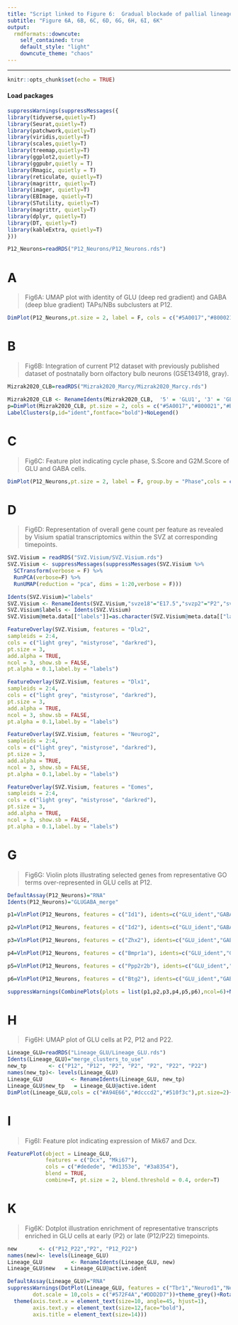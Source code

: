 ---
title: "Script linked to Figure 6:  Gradual blockade of pallial lineage neuronal differentiation within the postnatal dorsal SVZ."
subtitle: "Figure 6A, 6B, 6C, 6D, 6G, 6H, 6I, 6K"
output:
  rmdformats::downcute:
    self_contained: true
    default_style: "light"
    downcute_theme: "chaos"
---
***

```{r setup, include=FALSE}
knitr::opts_chunk$set(echo = TRUE)
```

#### Load packages

```{r}
suppressWarnings(suppressMessages({
library(tidyverse,quietly=T)
library(Seurat,quietly=T)
library(patchwork,quietly=T)
library(viridis,quietly=T)
library(scales,quietly=T)
library(treemap,quietly=T)
library(ggplot2,quietly=T)
library(ggpubr,quietly = T)
library(Rmagic, quietly = T)
library(reticulate, quietly=T)
library(magrittr, quietly=T)
library(imager, quietly=T)
library(EBImage, quietly=T)
library(STutility, quietly=T)
library(magrittr, quietly=T)
library(dplyr, quietly=T)
library(DT, quietly=T)
library(kableExtra, quietly=T)
}))
```

```{r}
P12_Neurons=readRDS("P12_Neurons/P12_Neurons.rds")
```

# A

>Fig6A: UMAP plot with identity of GLU (deep red gradient) and GABA (deep blue gradient) TAPs/NBs subclusters at P12.

```{r,fig.width=4,fig.height=3,fig.align="center"}
DimPlot(P12_Neurons,pt.size = 2, label = F, cols = c("#5A0017","#800021","#B76E78","#e4c1c6","#001277","#0c409f","#3074c7","#70a1dc"))
```

# B

>Fig6B: Integration of current P12 dataset with previously published dataset of postnatally born olfactory bulb neurons (GSE134918, gray).

```{r,fig.height=5,fig.width=6,fig.align="center"}

Mizrak2020_CLB=readRDS("Mizrak2020_Marcy/Mizrak2020_Marcy.rds")

Mizrak2020_CLB <- RenameIdents(Mizrak2020_CLB,  '5' = 'GLU1', '3' = 'GLU2', '7' = 'GLU3','4' = 'GABA1','0' = 'GABA2','2' = 'GABA3','1' = 'GABA4' )
p=DimPlot(Mizrak2020_CLB, pt.size = 2, cols = c("#5A0017","#800021","#B76E78","#001277","#0c409f","#3074c7","#70a1dc","#e4c1c6","#dedede","#dedede","#dedede","#dedede","#dedede"),label=F)
LabelClusters(p,id="ident",fontface="bold")+NoLegend()
```

# C

>Fig6C: Feature plot indicating cycle phase, S.Score and G2M.Score of GLU and GABA cells.

```{r,fig.width=4,fig.height=3,fig.align="center"}
DimPlot(P12_Neurons,pt.size = 2, label = F, group.by = "Phase",cols = c("#dad6cd","#a3b28a","#588157"))
```

# D

> Fig6D: Representation of overall gene count per feature as revealed by Visium spatial transcriptomics within the SVZ at corresponding timepoints.

```{r, fig.width=10, fig.height=3,fig.align="center"}

SVZ.Visium = readRDS("SVZ.Visium/SVZ.Visium.rds")
SVZ.Visium <- suppressMessages(suppressMessages(SVZ.Visium %>% 
  SCTransform(verbose = F) %>%
  RunPCA(verbose=F) %>%
  RunUMAP(reduction = "pca", dims = 1:20,verbose = F)))

Idents(SVZ.Visium)="labels"
SVZ.Visium <- RenameIdents(SVZ.Visium,"svze18"="E17.5","svzp2"="P2","svzp12"="P12","svzp22"="P22")
SVZ.Visium$labels <- Idents(SVZ.Visium)
SVZ.Visium@meta.data[["labels"]]=as.character(SVZ.Visium@meta.data[["labels"]])

FeatureOverlay(SVZ.Visium, features = "Dlx2",
sampleids = 2:4,
cols = c("light grey", "mistyrose", "darkred"),
pt.size = 3,
add.alpha = TRUE,
ncol = 3, show.sb = FALSE,
pt.alpha = 0.1,label.by = "labels")

FeatureOverlay(SVZ.Visium, features = "Dlx1",
sampleids = 2:4,
cols = c("light grey", "mistyrose", "darkred"),
pt.size = 3,
add.alpha = TRUE,
ncol = 3, show.sb = FALSE,
pt.alpha = 0.1,label.by = "labels")

FeatureOverlay(SVZ.Visium, features = "Neurog2",
sampleids = 2:4,
cols = c("light grey", "mistyrose", "darkred"),
pt.size = 3,
add.alpha = TRUE,
ncol = 3, show.sb = FALSE,
pt.alpha = 0.1,label.by = "labels")

FeatureOverlay(SVZ.Visium, features = "Eomes",
sampleids = 2:4,
cols = c("light grey", "mistyrose", "darkred"),
pt.size = 3,
add.alpha = TRUE,
ncol = 3, show.sb = FALSE,
pt.alpha = 0.1,label.by = "labels")

```

# G

>Fig6G: Violin plots illustrating selected genes from representative GO terms over-represented in GLU cells at P12.

```{r,fig.width=15,fig.height=4,fig.align="center"}
DefaultAssay(P12_Neurons)="RNA"
Idents(P12_Neurons)="GLUGABA_merge"

p1=VlnPlot(P12_Neurons, features = c("Id1"), idents=c("GLU_ident","GABA_ident"), cols=c("#133ea2","#b55b71"))+stat_compare_means(label = "p.signif", label.x = 1.5, ncol(1))+NoLegend()

p2=VlnPlot(P12_Neurons, features = c("Id2"), idents=c("GLU_ident","GABA_ident"), cols=c("#133ea2","#b55b71"))+stat_compare_means(label = "p.signif", label.x = 1.5, ncol(1))+NoLegend()

p3=VlnPlot(P12_Neurons, features = c("Zhx2"), idents=c("GLU_ident","GABA_ident"), cols=c("#133ea2","#b55b71"))+stat_compare_means(label = "p.signif", label.x = 1.5, ncol(1))+NoLegend()

p4=VlnPlot(P12_Neurons, features = c("Bmpr1a"), idents=c("GLU_ident","GABA_ident"), cols=c("#133ea2","#b55b71"))+stat_compare_means(label = "p.signif", label.x = 1.5, ncol(1))+NoLegend()

p5=VlnPlot(P12_Neurons, features = c("Ppp2r2b"), idents=c("GLU_ident","GABA_ident"), cols=c("#133ea2","#b55b71"))+stat_compare_means(label = "p.signif", label.x = 1.5, ncol(1))+NoLegend()

p6=VlnPlot(P12_Neurons, features = c("Btg2"), idents=c("GLU_ident","GABA_ident"), cols=c("#133ea2","#b55b71"))+stat_compare_means(label = "p.signif", label.x = 1.5, ncol(1))+NoLegend()

suppressWarnings(CombinePlots(plots = list(p1,p2,p3,p4,p5,p6),ncol=6)+NoLegend())
```

# H

>Fig6H: UMAP plot of GLU cells at P2, P12 and P22.

```{r,fig.width=5, fig.height=4,fig.align="center"}

Lineage_GLU=readRDS("Lineage_GLU/Lineage_GLU.rds")
Idents(Lineage_GLU)="merge_clusters_to_use"
new_tp       <- c("P12", "P12", "P2", "P2", "P2", "P22", "P22")
names(new_tp)<- levels(Lineage_GLU)
Lineage_GLU         <- RenameIdents(Lineage_GLU, new_tp)
Lineage_GLU$new_tp   = Lineage_GLU@active.ident
DimPlot(Lineage_GLU,cols = c("#A94E66","#dcccd2","#510f3c"),pt.size=2)+NoLegend()

```

# I

>Fig6I: Feature plot indicating expression of Mik67 and Dcx.

```{r, fig.width=18, fig.height=4,fig.align="center"}

FeaturePlot(object = Lineage_GLU,
            features = c("Dcx", "Mki67"),
            cols = c("#dedede", "#d1353e", "#3a8354"),
            blend = TRUE,
            combine=T, pt.size = 2, blend.threshold = 0.4, order=T)

```

# K

>Fig6K: Dotplot illustration enrichment of representative transcripts enriched in GLU cells at early (P2) or late (P12/P22) timepoints.

```{r, fig.width=7, fig.height=3.5,fig.align="center"}

new       <- c("P12_P22","P2", "P12_P22")
names(new)<- levels(Lineage_GLU)
Lineage_GLU         <- RenameIdents(Lineage_GLU, new)
Lineage_GLU$new   = Lineage_GLU@active.ident

DefaultAssay(Lineage_GLU)="RNA"
suppressWarnings(DotPlot(Lineage_GLU, features = c("Tbr1","Neurod1","Neurod6","Neurod2","Dcx","Tubb3","Fbxw7","Jun","Notch1","Neurog2","Eomes","Cdkn1a","Mki67","Bmpr1a"),
        dot.scale = 10,cols = c("#572F4A","#DDD2D7"))+theme_grey()+RotatedAxis()+ xlab("")+ ylab("")+
  theme(axis.text.x = element_text(size=10, angle=45, hjust=1),
        axis.text.y = element_text(size=12,face="bold"),
        axis.title = element_text(size=14)))

```